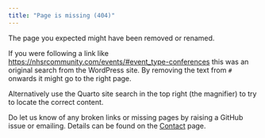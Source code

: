 ```yaml
---
title: "Page is missing (404)"
---
```


The page you expected might have been removed or renamed. 

If you were following a link like <https://nhsrcommunity.com/events/#event_type-conferences>
this was an original search from the WordPress site. 
By removing the text from `#` onwards it might go to the right page.

Alternatively use the Quarto site search in the top right (the magnifier) to 
try to locate the correct content. 

Do let us know of any broken links or missing pages by raising a GitHub issue or 
emailing. Details can be found on the [Contact](./contact.qmd) page.